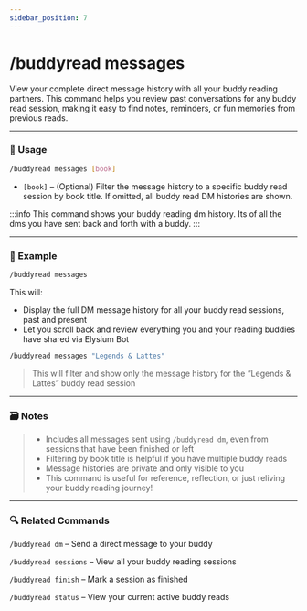 ```yaml
---
sidebar_position: 7
---
```


# /buddyread messages

View your complete direct message history with all your buddy reading partners. This command helps you review past conversations for any buddy read session, making it easy to find notes, reminders, or fun memories from previous reads.

<hr className="md-divider-gradient" />

### 💬 Usage
```bash
/buddyread messages [book]
```
- `[book]` – (Optional) Filter the message history to a specific buddy read session by book title. If omitted, all buddy read DM histories are shown.

:::info
This command shows your buddy reading dm history. Its of all the dms you have sent back and forth with a buddy.
:::

<hr className="md-divider-gradient" />

### 📌 Example
```bash
/buddyread messages
```
This will:
- Display the full DM message history for all your buddy read sessions, past and present
- Let you scroll back and review everything you and your reading buddies have shared via Elysium Bot
```bash
/buddyread messages "Legends & Lattes"
```
> This will filter and show only the message history for the “Legends & Lattes” buddy read session

<hr className="md-divider-gradient" />

### 🗃️ Notes
> - Includes all messages sent using `/buddyread dm`, even from sessions that have been finished or left
> - Filtering by book title is helpful if you have multiple buddy reads
> - Message histories are private and only visible to you
> - This command is useful for reference, reflection, or just reliving your buddy reading journey!

<hr className="md-divider-gradient" />

### 🔍 Related Commands
`/buddyread dm` – Send a direct message to your buddy

`/buddyread sessions` – View all your buddy reading sessions

`/buddyread finish` – Mark a session as finished

`/buddyread status` – View your current active buddy reads